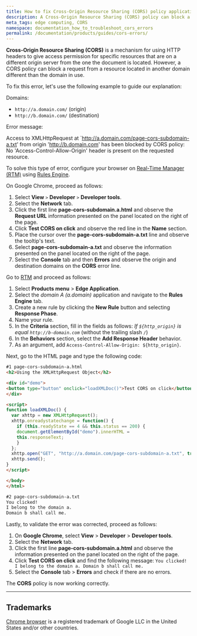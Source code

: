 ```yaml
---
title: How to fix Cross-Origin Resource Sharing (CORS) policy application errors
description: A Cross-Origin Resource Sharing (CORS) policy can block a request from a resource located in another domain different than the domain in use. Find out how to configure your application to fix this error.
meta_tags: edge computing, CORS
namespace: documentation_how_to_troubleshoot_cors_errors
permalink: /documentation/products/guides/cors-errors/
---
```


**Cross-Origin Resource Sharing (CORS)** is a mechanism for using HTTP headers to give access permission for specific resources that are on a different origin server from the one the document is located. However, a CORS policy can block a request from a resource located in another domain different than the domain in use.

To fix this error, let's use the following example to guide our explanation:

Domains:

- `http://a.domain.com/` (origin)
- `http://b.domain.com/` (destination)

Error message:

Access to XMLHttpRequest at `http://a.domain.com/page-cors-subdomain-a.txt' from origin 'http://b.domain.com' has been blocked by CORS policy: No 'Access-Control-Allow-Origin' header is present on the requested resource.

To solve this type of error, configure your browser on [Real-Time Manager (RTM)](https://manager.azion.com/) using [Rules Engine](/en/documentation/products/edge-application/rules-engine/).

On Google Chrome, proceed as follows:

1. Select **View** `>` **Developer** `>` **Developer tools**.
2. Select the **Network** tab.
3. Click the first line **page-cors-subdomain.a.html** and observe the **Request URL** information presented on the panel located on the right of the page.
4. Click **Test CORS on click** and observe the red line in the **Name** section.
5. Place the cursor over the **page-cors-subdomain-a.txt** line and observe the tooltip's text.
6. Select **page-cors-subdomain-a.txt** and observe the information presented on the panel located on the right of the page.
7. Select the **Console** tab and then **Errors** and observe the origin and destination domains on the **CORS** error line.

Go to [RTM](https://manager.azion.com/) and proceed as follows:

1. Select **Products menu** > **Edge Application**.
2. Select the *domain A (a.domain)* application and navigate to the **Rules Engine** tab.
3. Create a new rule by clicking the **New Rule** button and selecting **Response Phase**.
4. Name your rule.
5. In the **Criteria** section, fill in the fields as follows:
    *If `${http_origin}` is equal `http://b-domain.com`* (without the trailing slash `/`)
6. In the **Behaviors** section, select the **Add Response Header** behavior.
7. As an argument, add `Access-Control-Allow-Origin: ${http_origin}`.

Next, go to the HTML page and type the following code:

```html
#1 page-cors-subdomain-a.html
<h2>Using the XMLHttpRequest Object</h2>

<div id="demo">
<button type="button" onclick="loadXMLDoc()">Test CORS on click</button>
</div>

<script>
function loadXMLDoc() {
  var xhttp = new XMLHttpRequest();
  xhttp.onreadystatechange = function() {
	if (this.readyState == 4 && this.status == 200) {
  	document.getElementById("demo").innerHTML =
  	this.responseText;
	}
  };
  xhttp.open("GET", "http://a.domain.com/page-cors-subdomain-a.txt", true);
  xhttp.send();
}
</script>

</body>
</html>

#2 page-cors-subdomain-a.txt
You clicked!
I belong to the domain a.
Domain b shall call me.
```

Lastly, to validate the error was corrected, proceed as follows:

1. On **Google Chrome**, select **View** > **Developer** > **Developer tools**.
2. Select the **Network** tab.
3. Click the first line **page-cors-subdomain.a.html** and observe the information presented on the panel located on the right of the page.
4. Click **Test CORS on click** and find the following message:
    `You clicked! I belong to the domain a. Domain b shall call me.`
5. Select the **Console** tab > **Errors** and check if there are no errors.

The **CORS** policy is now working correctly.

---

## Trademarks

[Chrome browser](https://www.google.com/chrome/) is a registered trademark of Google LLC in the United States and/or other countries.
